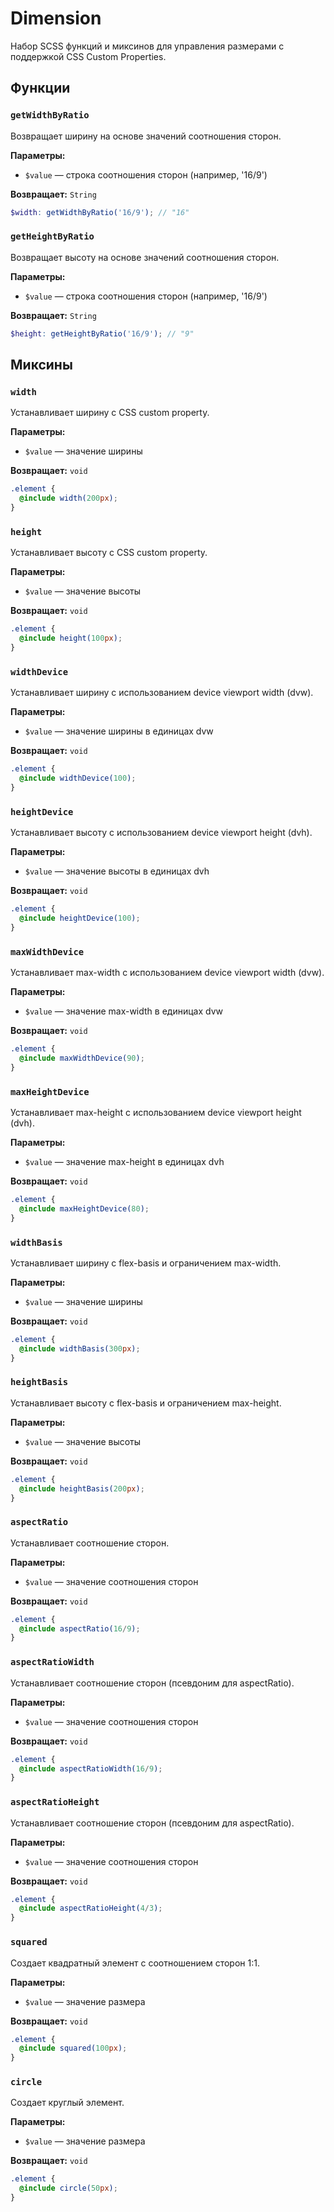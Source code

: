 
<Meta title='@dxtmisha/styles/ru/Dimension'/>

# Dimension

Набор SCSS функций и миксинов для управления размерами с поддержкой CSS Custom Properties.

## Функции

### `getWidthByRatio`

Возвращает ширину на основе значений соотношения сторон.

**Параметры:**
- `$value` — строка соотношения сторон (например, '16/9')

**Возвращает:** `String`

```scss
$width: getWidthByRatio('16/9'); // "16"
```

### `getHeightByRatio`

Возвращает высоту на основе значений соотношения сторон.

**Параметры:**
- `$value` — строка соотношения сторон (например, '16/9')

**Возвращает:** `String`

```scss
$height: getHeightByRatio('16/9'); // "9"
```

## Миксины

### `width`

Устанавливает ширину с CSS custom property.

**Параметры:**
- `$value` — значение ширины

**Возвращает:** `void`

```scss
.element {
  @include width(200px);
}
```

### `height`

Устанавливает высоту с CSS custom property.

**Параметры:**
- `$value` — значение высоты

**Возвращает:** `void`

```scss
.element {
  @include height(100px);
}
```

### `widthDevice`

Устанавливает ширину с использованием device viewport width (dvw).

**Параметры:**
- `$value` — значение ширины в единицах dvw

**Возвращает:** `void`

```scss
.element {
  @include widthDevice(100);
}
```

### `heightDevice`

Устанавливает высоту с использованием device viewport height (dvh).

**Параметры:**
- `$value` — значение высоты в единицах dvh

**Возвращает:** `void`

```scss
.element {
  @include heightDevice(100);
}
```

### `maxWidthDevice`

Устанавливает max-width с использованием device viewport width (dvw).

**Параметры:**
- `$value` — значение max-width в единицах dvw

**Возвращает:** `void`

```scss
.element {
  @include maxWidthDevice(90);
}
```

### `maxHeightDevice`

Устанавливает max-height с использованием device viewport height (dvh).

**Параметры:**
- `$value` — значение max-height в единицах dvh

**Возвращает:** `void`

```scss
.element {
  @include maxHeightDevice(80);
}
```

### `widthBasis`

Устанавливает ширину с flex-basis и ограничением max-width.

**Параметры:**
- `$value` — значение ширины

**Возвращает:** `void`

```scss
.element {
  @include widthBasis(300px);
}
```

### `heightBasis`

Устанавливает высоту с flex-basis и ограничением max-height.

**Параметры:**
- `$value` — значение высоты

**Возвращает:** `void`

```scss
.element {
  @include heightBasis(200px);
}
```

### `aspectRatio`

Устанавливает соотношение сторон.

**Параметры:**
- `$value` — значение соотношения сторон

**Возвращает:** `void`

```scss
.element {
  @include aspectRatio(16/9);
}
```

### `aspectRatioWidth`

Устанавливает соотношение сторон (псевдоним для aspectRatio).

**Параметры:**
- `$value` — значение соотношения сторон

**Возвращает:** `void`

```scss
.element {
  @include aspectRatioWidth(16/9);
}
```

### `aspectRatioHeight`

Устанавливает соотношение сторон (псевдоним для aspectRatio).

**Параметры:**
- `$value` — значение соотношения сторон

**Возвращает:** `void`

```scss
.element {
  @include aspectRatioHeight(4/3);
}
```

### `squared`

Создает квадратный элемент с соотношением сторон 1:1.

**Параметры:**
- `$value` — значение размера

**Возвращает:** `void`

```scss
.element {
  @include squared(100px);
}
```

### `circle`

Создает круглый элемент.

**Параметры:**
- `$value` — значение размера

**Возвращает:** `void`

```scss
.element {
  @include circle(50px);
}
```

